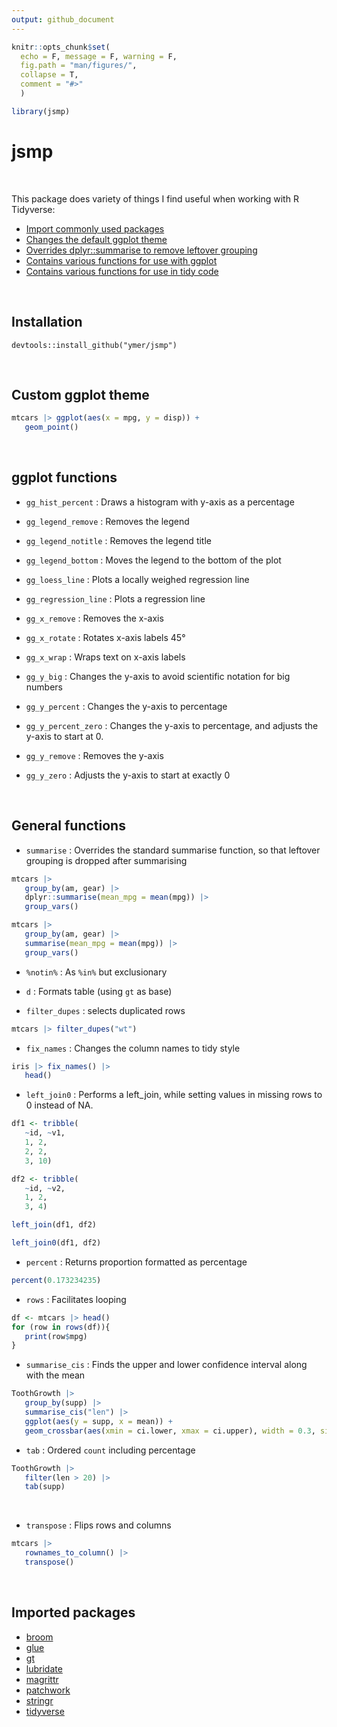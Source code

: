 ---
output: github_document
---

<!-- README.md is generated from README.Rmd. Please edit that file -->


```{r setup, include=FALSE,echo=FALSE}
knitr::opts_chunk$set(
  echo = F, message = F, warning = F,
  fig.path = "man/figures/",
  collapse = T,
  comment = "#>"
  )

library(jsmp)
```


# jsmp

<br>

This package does variety of things I find useful when working with R Tidyverse:

- [Import commonly used packages](#imported-packages)
- [Changes the default ggplot theme](#custom-ggplot-theme)
- [Overrides dplyr::summarise to remove leftover grouping](#general-functions)
- [Contains various functions for use with ggplot](#ggplot-functions)
- [Contains various functions for use in tidy code](#general-functions)

<br>

## Installation

`devtools::install_github("ymer/jsmp")`

<br>

## Custom ggplot theme

```{r, fig.width = 4, fig.height = 3}
mtcars |> ggplot(aes(x = mpg, y = disp)) +
   geom_point()
```

<br>

## ggplot functions


- `gg_hist_percent` : Draws a histogram with y-axis as a percentage

- `gg_legend_remove` : Removes the legend

- `gg_legend_notitle` : Removes the legend title

- `gg_legend_bottom` : Moves the legend to the bottom of the plot

- `gg_loess_line` : Plots a locally weighed regression line

- `gg_regression_line` : Plots a regression line

- `gg_x_remove` : Removes the x-axis

- `gg_x_rotate` : Rotates x-axis labels 45&deg;

- `gg_x_wrap` : Wraps text on x-axis labels

- `gg_y_big` : Changes the y-axis to avoid scientific notation for big numbers

- `gg_y_percent` : Changes the y-axis to percentage

- `gg_y_percent_zero` : Changes the y-axis to percentage, and adjusts the y-axis to start at 0.

- `gg_y_remove` : Removes the y-axis

- `gg_y_zero` : Adjusts the y-axis to start at exactly 0


<br>

## General functions

- `summarise` : Overrides the standard summarise function, so that leftover grouping is dropped after summarising

```{r, echo = T}
mtcars |> 
   group_by(am, gear) |> 
   dplyr::summarise(mean_mpg = mean(mpg)) |> 
   group_vars()
```

```{r, echo = T}
mtcars |> 
   group_by(am, gear) |> 
   summarise(mean_mpg = mean(mpg)) |> 
   group_vars()
```

- `%notin%` : As `%in%` but exclusionary

- `d` : Formats table (using `gt` as base)

- `filter_dupes` : selects duplicated rows

```{r, echo = T}
mtcars |> filter_dupes("wt")
```

- `fix_names` : Changes the column names to tidy style

```{r, echo = T}
iris |> fix_names() |> 
   head()
```

- `left_join0` : Performs a left_join, while setting values in missing rows to 0 instead of NA.

```{r, echo = T}
df1 <- tribble(
   ~id, ~v1,
   1, 2,
   2, 2,
   3, 10)

df2 <- tribble(
   ~id, ~v2,
   1, 2,
   3, 4)

left_join(df1, df2)
```

```{r, echo = T}
left_join0(df1, df2)
```


- `percent` : Returns proportion formatted as percentage

```{r, echo = T}
percent(0.173234235)
```

- `rows` :  Facilitates looping

```{r, echo = T}
df <- mtcars |> head()
for (row in rows(df)){
   print(row$mpg)
}
```

- `summarise_cis` : Finds the upper and lower confidence interval along with the mean

```{r, echo = T, fig.width = 4, fig.height = 3}
ToothGrowth |> 
   group_by(supp) |> 
   summarise_cis("len") |> 
   ggplot(aes(y = supp, x = mean)) +
   geom_crossbar(aes(xmin = ci.lower, xmax = ci.upper), width = 0.3, size = 0.7, color = c1)
```


- `tab` : Ordered `count` including percentage

```{r, echo = T}
ToothGrowth |>
   filter(len > 20) |> 
   tab(supp)
```


<br>

- `transpose` : Flips rows and columns

```{r}
mtcars |> 
   rownames_to_column() |> 
   transpose()
```

<br>

## Imported packages

- [broom](https://github.com/tidymodels/broom)
- [glue](https://github.com/tidyverse/glue)
- [gt](https://github.com/rstudio/gt)
- [lubridate](https://github.com/tidyverse/lubridate)
- [magrittr](https://github.com/tidyverse/magrittr)
- [patchwork](https://github.com/thomasp85/patchwork)
- [stringr](https://stringr.tidyverse.org/)
- [tidyverse](https://github.com/tidyverse/tidyverse)
